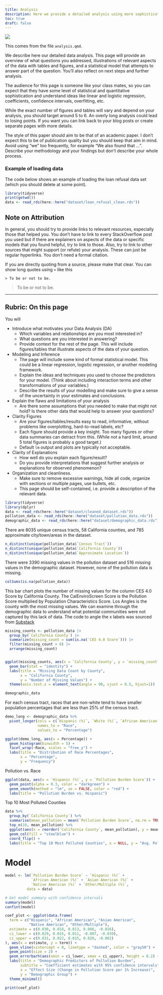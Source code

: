 ```yaml
---
title: Analysis
description: Here we provide a detailed analysis using more sophisticated statistics techniques.
toc: true
draft: false
---
```


![](https://upload.wikimedia.org/wikipedia/commons/7/77/Pebbleswithquarzite.jpg)

This comes from the file `analysis.qmd`.

We describe here our detailed data analysis. This page will provide an overview of what questions you addressed, illustrations of relevant aspects of the data with tables and figures, and a statistical model that attempts to answer part of the question. You'll also reflect on next steps and further analysis.

The audience for this page is someone like your class mates, so you can expect that they have some level of statistical and quantitative sophistication and understand ideas like linear and logistic regression, coefficients, confidence intervals, overfitting, etc. 

While the exact number of figures and tables will vary and depend on your analysis, you should target around 5 to 6. An overly long analysis could lead to losing points.
If you want you can link back to your blog posts or create separate pages with more details.

The style of this paper should aim to be that of an academic paper. 
I don't expect this to be of publication quality but you should keep that aim in mind.
Avoid using "we" too frequently, for example "We also found that ...". Describe your methodology and your findings but don't describe your whole process.

### Example of loading data

The code below shows an example of loading the loan refusal data set (which you should delete at some point).

```r
library(tidyverse)
print(getwd())
data <- read_rds(here::here("dataset/loan_refusal_clean.rds"))
```

## Note on Attribution

In general, you should try to provide links to relevant resources, especially those that helped you. You don't have to link to every StackOverflow post you used but if there are explainers on aspects of the data or specific models that you found helpful, try to link to those. Also, try to link to other sources that might support (or refute) your analysis. These can just be regular hyperlinks. You don't need a formal citation.

If you are directly quoting from a source, please make that clear. You can show long quotes using `>` like this

```         
> To be or not to be.
```

> To be or not to be.

------------------------------------------------------------------------

## Rubric: On this page

You will

-   Introduce what motivates your Data Analysis (DA)
    -   Which variables and relationships are you most interested in?
    -   What questions are you interested in answering?
    -   Provide context for the rest of the page. This will include figures/tables that illustrate aspects of the data of your question.
-   Modeling and Inference
    -   The page will include some kind of formal statistical model. This could be a linear regression, logistic regression, or another modeling framework.
    -   Explain the ideas and techniques you used to choose the predictors for your model. (Think about including interaction terms and other transformations of your variables.)
    -   Describe the results of your modelling and make sure to give a sense of the uncertainty in your estimates and conclusions.
-   Explain the flaws and limitations of your analysis
    -   Are there some assumptions that you needed to make that might not hold? Is there other data that would help to answer your questions?
-   Clarity Figures
    -   Are your figures/tables/results easy to read, informative, without problems like overplotting, hard-to-read labels, etc?
    -   Each figure should provide a key insight. Too many figures or other data summaries can detract from this. (While not a hard limit, around 5 total figures is probably a good target.)
    -   Default `lm` output and plots are typically not acceptable.
-   Clarity of Explanations
    -   How well do you explain each figure/result?
    -   Do you provide interpretations that suggest further analysis or explanations for observed phenomenon?
-   Organization and cleanliness.
    -   Make sure to remove excessive warnings, hide all code, organize with sections or multiple pages, use bullets, etc.
    -   This page should be self-contained, i.e. provide a description of the relevant data.

```r
library(tidyverse)
library(dplyr)
data <- read_rds(here::here("dataset/cleaned_dataset.rds"))
pollution_data <- read_rds(here::here("dataset/pollution_data.rds"))
demographic_data <- read_rds(here::here("dataset/demographic_data.rds"))
```


There are 8035 unique census tracts, 58 California counties, and 785 approximate city/town/areas in the dataset. 
```r
n_distinct(unique(pollution_data$`Census Tract`))
n_distinct(unique(pollution_data$`California County`))
n_distinct(unique(pollution_data$`Approximate Location`))
```
There were 3390 missing values in the pollution dataset and 516 missing values in the demographic dataset. However, none of the pollution data is missing. 
```r
colSums(is.na(pollution_data))
```
This bar chart plots the number of missing values for the column CES 4.0 Score by California County. The CalEnviroScreen Score is the Pollution Score multiplied by Population Characteristics Score. Los Angles is the county with the most missing values. We can examine through the demographic data to understand what potential communities were not captured by this lack of data. The code to angle the x labels was sourced from [Substack](https://stackoverflow.com/questions/1330989/rotating-and-spacing-axis-labels-in-ggplot2) 
```r
missing_counts <- pollution_data |>
  group_by(`California County`) |> 
  summarize(missing_count = sum(is.na(`CES 4.0 Score`))) |>
  filter(missing_count > 0) |>
  arrange(missing_count)


ggplot(missing_counts, aes(x = `California County`, y = `missing_count`, fill = `missing_count`)) +
  geom_bar(stat = "identity") +
  labs(title = "Missing Data Count by County",
       x = "California County",
       y = "Number of Missing Values") +
  theme(axis.text.x = element_text(angle = 90, vjust = 0.5, hjust=1))
```
```r
demographic_data
```
For each census tract, races that are non-white tend to have smaller population percentages that are less than 25% of the census tract. 
```r
demo_long <- demographic_data %>%
  pivot_longer(cols = c(`Hispanic (%)`, `White (%)`, `African American (%)`, `Native American (%)`,`Asian American (%)`,`Other/Multiple (%)`),
               names_to = "Race",
               values_to = "Percentage")

ggplot(demo_long, aes(x = Percentage)) +
  geom_histogram(binwidth = 5) + 
  facet_wrap(~Race, scales = "free_y") + 
  labs(title = "Distribution of Race Percentages",
       x = "Percentage",
       y = "Frequency")
```
Pollution vs. Race
```r
ggplot(data, aes(x = `Hispanic (%)`, y = `Pollution Burden Score`)) +
  geom_point(alpha = 0.3, color = "darkgreen") +
  geom_smooth(method = "lm", se = FALSE, color = "red") +
  labs(title = "Pollution Burden vs. Hispanic")
```
Top 10 Most Polluted Counties
```r
data %>%
  group_by(`California County`) %>%
  summarise(mean_pollution = mean(`Pollution Burden Score`, na.rm = TRUE)) %>%
  top_n(10, mean_pollution) %>%
  ggplot(aes(x = reorder(`California County`, mean_pollution), y = mean_pollution)) +
  geom_col(fill = "steelblue") +
  coord_flip() +
  labs(title = "Top 10 Most Polluted Counties", x = NULL, y = "Avg. Pollution Score")
```

# Model
```r
model <- lm(`Pollution Burden Score` ~ `Hispanic (%)` + 
            `African American (%)` + `Asian American (%)` + 
            `Native American (%)` + `Other/Multiple (%)`,
          data = data)

# Get model summary with confidence intervals
summary(model)
confint(model)
```
```r
coef_plot <- ggplot(data.frame(
  term = c("Hispanic", "African American", "Asian American", 
           "Native American", "Other/Multiple"),
  estimate = c(0.030, 0.018, 0.013, 0.006, -0.016),
  ci_lower = c(0.029, 0.015, 0.011, -0.007, -0.030),
  ci_upper = c(0.031, 0.022, 0.015, 0.020, -0.002)
), aes(x = estimate, y = term)) +
  geom_vline(xintercept = 0, linetype = "dashed", color = "gray50") +
  geom_point(size = 2) +
  geom_errorbarh(aes(xmin = ci_lower, xmax = ci_upper), height = 0.2) +
  labs(title = "Demographic Predictors of Pollution Burden",
       subtitle = "Coefficient estimates with 95% confidence intervals",
       x = "Effect Size (Change in Pollution Score per 1% Increase)",
       y = "Demographic Group") +
  theme_minimal()

print(coef_plot)
```

